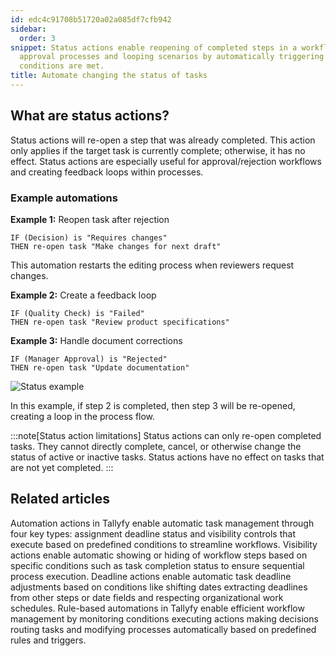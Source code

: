 ```yaml
---
id: edc4c91708b51720a02a085df7cfb942
sidebar:
  order: 3
snippet: Status actions enable reopening of completed steps in a workflow to facilitate
  approval processes and looping scenarios by automatically triggering when specific
  conditions are met.
title: Automate changing the status of tasks
---
```


## What are status actions?

Status actions will re-open a step that was already completed. This action only applies if the target task is currently complete; otherwise, it has no effect. Status actions are especially useful for approval/rejection workflows and creating feedback loops within processes.

### Example automations

**Example 1:** Reopen task after rejection
```
IF (Decision) is "Requires changes" 
THEN re-open task "Make changes for next draft"
```
This automation restarts the editing process when reviewers request changes.

**Example 2:** Create a feedback loop
```
IF (Quality Check) is "Failed"
THEN re-open task "Review product specifications"
```

**Example 3:** Handle document corrections
```
IF (Manager Approval) is "Rejected"
THEN re-open task "Update documentation"
```

![Status example](https://screenshots.tallyfy.com/tallyfy%2Fpro%2Fdesktop-light-statusactionexample.png)

In this example, if step 2 is completed, then step 3 will be re-opened, creating a loop in the process flow.

:::note[Status action limitations]
Status actions can only re-open completed tasks. They cannot directly complete, cancel, or otherwise change the status of active or inactive tasks. Status actions have no effect on tasks that are not yet completed.
:::


## Related articles
<CardGrid>
<LinkTitleCard header="<b>Automations > Actions</b>" href="/products/pro/documenting/templates/automations/actions/" > Automation actions in Tallyfy enable automatic task management through four key types: assignment deadline status and visibility controls that execute based on predefined conditions to streamline workflows. </LinkTitleCard>
<LinkTitleCard header="<b>Actions > Automate hiding or showing tasks</b>" href="/products/pro/documenting/templates/automations/actions/visibility-actions/" > Visibility actions enable automatic showing or hiding of workflow steps based on specific conditions such as task completion status to ensure sequential process execution. </LinkTitleCard>
<LinkTitleCard header="<b>Actions > Automate deadline shifts on tasks</b>" href="/products/pro/documenting/templates/automations/actions/deadline-actions/" > Deadline actions enable automatic task deadline adjustments based on conditions like shifting dates extracting deadlines from other steps or date fields and respecting organizational work schedules. </LinkTitleCard>
<LinkTitleCard header="<b>Templates > Automations</b>" href="/products/pro/documenting/templates/automations/" > Rule-based automations in Tallyfy enable efficient workflow management by monitoring conditions executing actions making decisions routing tasks and modifying processes automatically based on predefined rules and triggers. </LinkTitleCard>
</CardGrid>